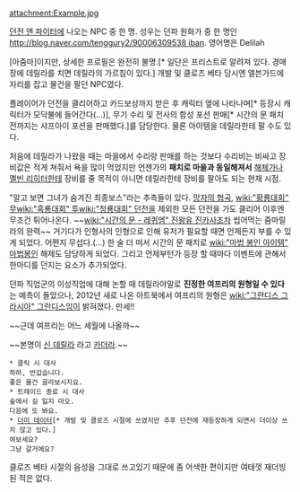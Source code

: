 attachment:Example.jpg

[[던전 앤 파이터]]에 나오는 NPC 중 한 명. 성우는 던파 원화가 중 한 명인 [[http://blog.naver.com/tenggury2/90006309538 iban]]. 영어명은 Delilah

[아줌마]이지만, 상세한 프로필은 완전히 불명.[* 일단은 프리스트로 알려져 있다. 경매장에 데릴라를 치면 데릴라의 가르침이 있다.] 개발 및 클로즈 베타 당시엔 엘븐가드에 자리를 잡고 물건을 팔던 NPC였다.

플레이어가 던전을 클리어하고 카드보상까지 받은 후 캐릭터 옆에 나타나며[* 등장시 캐릭터가 모닥불에 들어간다(...)], 무기 수리 및 전사의 함성 포션 판매[* 시간의 문 패치 전까지는 샤프아이 포션을 판매했다.]를 담당한다. 물론 아이템을 데릴라한테 팔 수도 있다.

처음에 데릴라가 나왔을 때는 마을에서 수리랑 판매를 하는 것보다 수리비는 비싸고 장비값은 적게 쳐줘서 욕을 많이 먹었지만 언젠가의 '''패치로 마을과 동일해져서''' [[해체가]]나 [[멜빈 리히터]]한테 장비를 줄 목적이 아니면 데릴라한테 장비를 팔아도 되는 현재 시점.

"알고 보면 그녀가 숨겨진 최종보스"라는 추측들이 있다. [[망자의 협곡]], [[wiki:"황룡대회" 무]][[wiki:"흑룡대회" 투]][[wiki:"청룡대회" 던전]]을 제외한 모든 던전을 가도 클리어 이후엔 무조건 튀어나온다. ~~[[wiki:"시간의 문 - 레퀴엠" 진왕유 진카사]]조차 씹어먹는 줌마릴라의 완력~~ 거기다가 인형사의 인형으로 인해 유저가 필요할 때면 언제든지 부를 수 있게 되었다. 어쩐지 무섭다.(...) 한 술 더 떠서 시간의 문 패치로 [[wiki:"마법 봉인 아이템" 마법봉인]] 해제도 담당하게 되었다. 그리고 언제부턴가 등장 할 때마다 이벤트에 관해서 한마디를 던지는 요소가 추가되었다.

던파 직업군의 이성직업에 대해 논할 때 데릴라야말로 '''진정한 여프리의 원형일 수 있다'''는 예측이 돌았으나, 2012년 새로 나온 아트북에서 여프리의 원형은 [[wiki:"그란디스 그라시아" 그란디스]]임이 밝혀졌다. 만세!!

~~근데 여프리는 어느 세월에 나올까~~

~~본명이 [[신데렐라|신 데릴라]] 라고 [[카더라]].~~

 * 클릭 시 대사
 하하, 반갑습니다.
 좋은 물건 골라보시지요.
 * 트레이드 종료 시 대사
 숲에서 길 잃지 마오.
 다음에 또 봐요.
 * [[더미 데이터]][* 개발 및 클로즈 시절에 쓰였지만 추후 던전에 재등장하게 되면서 더이상 쓰지 않고 있다.]
 여보세요?
 그냥 갈거에요?

클로즈 베타 시절의 음성을 그대로 쓰고있기 때문에 좀 어색한 편이지만 여태껏 재더빙 된 적은 없다.
